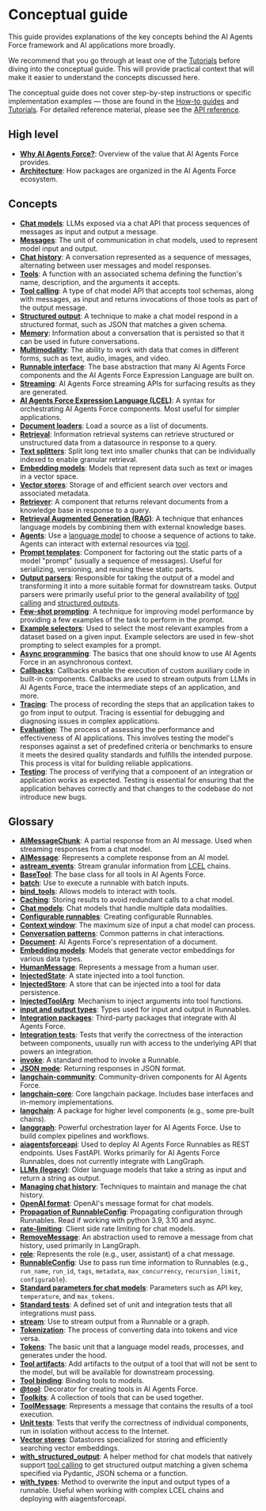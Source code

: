 # Conceptual guide

This guide provides explanations of the key concepts behind the AI Agents Force framework and AI applications more broadly.

We recommend that you go through at least one of the [Tutorials](/docs/tutorials) before diving into the conceptual guide. This will provide practical context that will make it easier to understand the concepts discussed here.

The conceptual guide does not cover step-by-step instructions or specific implementation examples — those are found in the [How-to guides](/docs/how_to/) and [Tutorials](/docs/tutorials). For detailed reference material, please see the [API reference](https://docs.aiagentsforce.com/api_reference/).

## High level

- **[Why AI Agents Force?](/docs/concepts/why_langchain)**: Overview of the value that AI Agents Force provides.
- **[Architecture](/docs/concepts/architecture)**: How packages are organized in the AI Agents Force ecosystem.

## Concepts

- **[Chat models](/docs/concepts/chat_models)**: LLMs exposed via a chat API that process sequences of messages as input and output a message.
- **[Messages](/docs/concepts/messages)**: The unit of communication in chat models, used to represent model input and output.
- **[Chat history](/docs/concepts/chat_history)**: A conversation represented as a sequence of messages, alternating between user messages and model responses.
- **[Tools](/docs/concepts/tools)**: A function with an associated schema defining the function's name, description, and the arguments it accepts.
- **[Tool calling](/docs/concepts/tool_calling)**: A type of chat model API that accepts tool schemas, along with messages, as input and returns invocations of those tools as part of the output message.
- **[Structured output](/docs/concepts/structured_outputs)**: A technique to make a chat model respond in a structured format, such as JSON that matches a given schema.
- **[Memory](https://langchain-ai.github.io/langgraph/concepts/memory/)**: Information about a conversation that is persisted so that it can be used in future conversations.
- **[Multimodality](/docs/concepts/multimodality)**: The ability to work with data that comes in different forms, such as text, audio, images, and video.
- **[Runnable interface](/docs/concepts/runnables)**: The base abstraction that many AI Agents Force components and the AI Agents Force Expression Language are built on.
- **[Streaming](/docs/concepts/streaming)**: AI Agents Force streaming APIs for surfacing results as they are generated.
- **[AI Agents Force Expression Language (LCEL)](/docs/concepts/lcel)**: A syntax for orchestrating AI Agents Force components. Most useful for simpler applications.
- **[Document loaders](/docs/concepts/document_loaders)**: Load a source as a list of documents.
- **[Retrieval](/docs/concepts/retrieval)**: Information retrieval systems can retrieve structured or unstructured data from a datasource in response to a query.
- **[Text splitters](/docs/concepts/text_splitters)**: Split long text into smaller chunks that can be individually indexed to enable granular retrieval.
- **[Embedding models](/docs/concepts/embedding_models)**: Models that represent data such as text or images in a vector space.
- **[Vector stores](/docs/concepts/vectorstores)**: Storage of and efficient search over vectors and associated metadata.
- **[Retriever](/docs/concepts/retrievers)**: A component that returns relevant documents from a knowledge base in response to a query.
- **[Retrieval Augmented Generation (RAG)](/docs/concepts/rag)**: A technique that enhances language models by combining them with external knowledge bases.
- **[Agents](/docs/concepts/agents)**: Use a [language model](/docs/concepts/chat_models) to choose a sequence of actions to take. Agents can interact with external resources via [tool](/docs/concepts/tools).
- **[Prompt templates](/docs/concepts/prompt_templates)**: Component for factoring out the static parts of a model "prompt" (usually a sequence of messages). Useful for serializing, versioning, and reusing these static parts.
- **[Output parsers](/docs/concepts/output_parsers)**: Responsible for taking the output of a model and transforming it into a more suitable format for downstream tasks. Output parsers were primarily useful prior to the general availability of [tool calling](/docs/concepts/tool_calling) and [structured outputs](/docs/concepts/structured_outputs).
- **[Few-shot prompting](/docs/concepts/few_shot_prompting)**: A technique for improving model performance by providing a few examples of the task to perform in the prompt.
- **[Example selectors](/docs/concepts/example_selectors)**: Used to select the most relevant examples from a dataset based on a given input. Example selectors are used in few-shot prompting to select examples for a prompt.
- **[Async programming](/docs/concepts/async)**: The basics that one should know to use AI Agents Force in an asynchronous context.
- **[Callbacks](/docs/concepts/callbacks)**: Callbacks enable the execution of custom auxiliary code in built-in components. Callbacks are used to stream outputs from LLMs in AI Agents Force, trace the intermediate steps of an application, and more.
- **[Tracing](/docs/concepts/tracing)**: The process of recording the steps that an application takes to go from input to output. Tracing is essential for debugging and diagnosing issues in complex applications.
- **[Evaluation](/docs/concepts/evaluation)**: The process of assessing the performance and effectiveness of AI applications. This involves testing the model's responses against a set of predefined criteria or benchmarks to ensure it meets the desired quality standards and fulfills the intended purpose. This process is vital for building reliable applications.
- **[Testing](/docs/concepts/testing)**: The process of verifying that a component of an integration or application works as expected. Testing is essential for ensuring that the application behaves correctly and that changes to the codebase do not introduce new bugs.

## Glossary

- **[AIMessageChunk](/docs/concepts/messages#aimessagechunk)**: A partial response from an AI message. Used when streaming responses from a chat model.
- **[AIMessage](/docs/concepts/messages#aimessage)**: Represents a complete response from an AI model.
- **[astream_events](/docs/concepts/chat_models#key-methods)**: Stream granular information from [LCEL](/docs/concepts/lcel) chains.
- **[BaseTool](/docs/concepts/tools/#tool-interface)**: The base class for all tools in AI Agents Force.
- **[batch](/docs/concepts/runnables)**: Use to execute a runnable with batch inputs.
- **[bind_tools](/docs/concepts/tool_calling/#tool-binding)**: Allows models to interact with tools.
- **[Caching](/docs/concepts/chat_models#caching)**: Storing results to avoid redundant calls to a chat model.
- **[Chat models](/docs/concepts/multimodality/#multimodality-in-chat-models)**: Chat models that handle multiple data modalities.
- **[Configurable runnables](/docs/concepts/runnables/#configurable-runnables)**: Creating configurable Runnables.
- **[Context window](/docs/concepts/chat_models#context-window)**: The maximum size of input a chat model can process.
- **[Conversation patterns](/docs/concepts/chat_history#conversation-patterns)**: Common patterns in chat interactions.
- **[Document](https://docs.aiagentsforce.com/api_reference/core/documents/aiagentsforce_core.documents.base.Document.html)**: AI Agents Force's representation of a document.
- **[Embedding models](/docs/concepts/multimodality/#multimodality-in-embedding-models)**: Models that generate vector embeddings for various data types.
- **[HumanMessage](/docs/concepts/messages#humanmessage)**: Represents a message from a human user.
- **[InjectedState](/docs/concepts/tools#injectedstate)**: A state injected into a tool function.
- **[InjectedStore](/docs/concepts/tools#injectedstore)**: A store that can be injected into a tool for data persistence.
- **[InjectedToolArg](/docs/concepts/tools#injectedtoolarg)**: Mechanism to inject arguments into tool functions.
- **[input and output types](/docs/concepts/runnables#input-and-output-types)**: Types used for input and output in Runnables.
- **[Integration packages](/docs/concepts/architecture/#integration-packages)**: Third-party packages that integrate with AI Agents Force.
- **[Integration tests](/docs/concepts/testing#integration-tests)**: Tests that verify the correctness of the interaction between components, usually run with access to the underlying API that powers an integration.
- **[invoke](/docs/concepts/runnables)**: A standard method to invoke a Runnable.
- **[JSON mode](/docs/concepts/structured_outputs#json-mode)**: Returning responses in JSON format.
- **[langchain-community](/docs/concepts/architecture#langchain-community)**: Community-driven components for AI Agents Force.
- **[langchain-core](/docs/concepts/architecture#langchain-core)**: Core langchain package. Includes base interfaces and in-memory implementations.
- **[langchain](/docs/concepts/architecture#langchain)**: A package for higher level components (e.g., some pre-built chains).
- **[langgraph](/docs/concepts/architecture#langgraph)**: Powerful orchestration layer for AI Agents Force. Use to build complex pipelines and workflows.
- **[aiagentsforceapi](/docs/concepts/architecture#aiagentsforceapi)**: Used to deploy AI Agents Force Runnables as REST endpoints. Uses FastAPI. Works primarily for AI Agents Force Runnables, does not currently integrate with LangGraph.
- **[LLMs (legacy)](/docs/concepts/text_llms)**: Older language models that take a string as input and return a string as output.
- **[Managing chat history](/docs/concepts/chat_history#managing-chat-history)**: Techniques to maintain and manage the chat history.
- **[OpenAI format](/docs/concepts/messages#openai-format)**: OpenAI's message format for chat models.
- **[Propagation of RunnableConfig](/docs/concepts/runnables/#propagation-of-runnableconfig)**: Propagating configuration through Runnables. Read if working with python 3.9, 3.10 and async.
- **[rate-limiting](/docs/concepts/chat_models#rate-limiting)**: Client side rate limiting for chat models.
- **[RemoveMessage](/docs/concepts/messages/#removemessage)**: An abstraction used to remove a message from chat history, used primarily in LangGraph.
- **[role](/docs/concepts/messages#role)**: Represents the role (e.g., user, assistant) of a chat message.
- **[RunnableConfig](/docs/concepts/runnables/#runnableconfig)**: Use to pass run time information to Runnables (e.g., `run_name`, `run_id`, `tags`, `metadata`, `max_concurrency`, `recursion_limit`, `configurable`).
- **[Standard parameters for chat models](/docs/concepts/chat_models#standard-parameters)**: Parameters such as API key, `temperature`, and `max_tokens`.
- **[Standard tests](/docs/concepts/testing#standard-tests)**: A defined set of unit and integration tests that all integrations must pass.
- **[stream](/docs/concepts/streaming)**: Use to stream output from a Runnable or a graph.
- **[Tokenization](/docs/concepts/tokens)**: The process of converting data into tokens and vice versa.
- **[Tokens](/docs/concepts/tokens)**: The basic unit that a language model reads, processes, and generates under the hood.
- **[Tool artifacts](/docs/concepts/tools#tool-artifacts)**: Add artifacts to the output of a tool that will not be sent to the model, but will be available for downstream processing.
- **[Tool binding](/docs/concepts/tool_calling#tool-binding)**: Binding tools to models.
- **[@tool](/docs/concepts/tools/#create-tools-using-the-tool-decorator)**: Decorator for creating tools in AI Agents Force.
- **[Toolkits](/docs/concepts/tools#toolkits)**: A collection of tools that can be used together.
- **[ToolMessage](/docs/concepts/messages#toolmessage)**: Represents a message that contains the results of a tool execution.
- **[Unit tests](/docs/concepts/testing#unit-tests)**: Tests that verify the correctness of individual components, run in isolation without access to the Internet.
- **[Vector stores](/docs/concepts/vectorstores)**: Datastores specialized for storing and efficiently searching vector embeddings.
- **[with_structured_output](/docs/concepts/structured_outputs/#structured-output-method)**: A helper method for chat models that natively support [tool calling](/docs/concepts/tool_calling) to get structured output matching a given schema specified via Pydantic, JSON schema or a function.
- **[with_types](/docs/concepts/runnables#with_types)**: Method to overwrite the input and output types of a runnable. Useful when working with complex LCEL chains and deploying with aiagentsforceapi.
